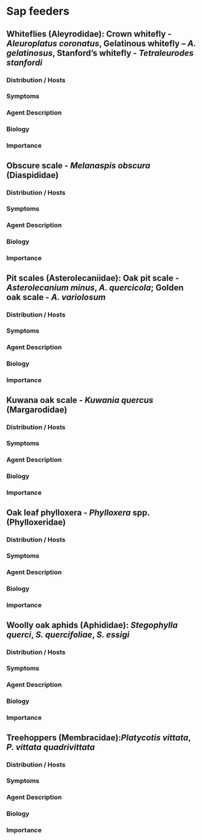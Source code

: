 # Sap feeders {#sap}

## Whiteflies (Aleyrodidae): Crown whitefly - *Aleuroplatus coronatus*, Gelatinous whitefly – *A. gelatinosus*, Stanford’s whitefly - *Tetraleurodes stanfordi* {-}

### Distribution / Hosts {-}



### Symptoms {-}



### Agent Description {-}



### Biology {-}



### Importance {-}

## Obscure scale - *Melanaspis obscura* (Diaspididae){-}

### Distribution / Hosts {-}



### Symptoms {-}



### Agent Description {-}



### Biology {-}



### Importance {-}

## Pit scales (Asterolecaniidae): Oak pit scale - *Asterolecanium minus*, *A. quercicola*; Golden oak scale - *A. variolosum* {-}

### Distribution / Hosts {-}



### Symptoms {-}



### Agent Description {-}



### Biology {-}



### Importance {-}

## Kuwana oak scale - *Kuwania quercus* (Margarodidae) {-}

### Distribution / Hosts {-}



### Symptoms {-}



### Agent Description {-}



### Biology {-}



### Importance {-}

## Oak leaf phylloxera - *Phylloxera* spp. (Phylloxeridae) {-}

### Distribution / Hosts {-}



### Symptoms {-}



### Agent Description {-}



### Biology {-}



### Importance {-}

## Woolly oak aphids (Aphididae): *Stegophylla querci*, *S. quercifoliae*, *S. essigi*  {-}

### Distribution / Hosts {-}



### Symptoms {-}



### Agent Description {-}



### Biology {-}



### Importance {-}

## Treehoppers (Membracidae):*Platycotis vittata*, *P. vittata quadrivittata* {-}

### Distribution / Hosts {-}



### Symptoms {-}



### Agent Description {-}



### Biology {-}



### Importance {-}



